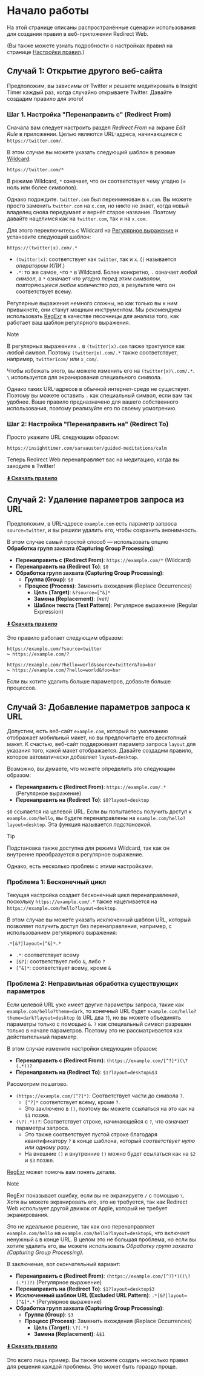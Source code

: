 # Начало работы

На этой странице описаны распространённые сценарии использования для создания правил в веб-приложении Redirect Web.

(Вы также можете узнать подробности о настройках правил на странице [Настройки правил](./rule-settings).)


## Случай 1: Открытие другого веб-сайта

Предположим, вы зависимы от Twitter и решаете медитировать в Insight Timer каждый раз, когда случайно открываете Twitter. Давайте создадим правило для этого!

### Шаг 1. Настройка "Перенаправить с" (Redirect From)

Сначала вам следует настроить раздел *Redirect From* на экране *Edit Rule* в приложении. Целью являются URL-адреса, начинающиеся с `https://twitter.com/`.

В этом случае вы можете указать следующий шаблон в режиме [Wildcard](rule-settings?id=wildcard):

```
https://twitter.com/*
```

В режиме Wildcard, `*` означает, что он соответствует чему угодно (= ноль или более символов).

Однако подождите. `twitter.com` был переименован в `x.com`. Вы можете просто заменить `twitter.com` на `x.com`, но никто не знает, когда новый владелец снова передумает и вернёт старое название. Поэтому давайте нацелимся как на `twitter.com`, так и на `x.com`.

Для этого переключитесь с Wildcard на [Регулярное выражение](rule-settings?id=regular-expression) и установите следующий шаблон:

```
https://(twitter|x).com/.*
```

* `(twitter|x)`: соответствует как `twitter`, так и `x`. (`|` называется *оператором ИЛИ*.)
* `.*`: то же самое, что `*` в Wildcard. Более конкретно, `.` означает *любой символ*, а `*` означает *что угодно перед этим символом, повторяющееся любое количество раз*, в результате чего он соответствует всему.

Регулярные выражения немного сложны, но как только вы к ним привыкнете, они станут мощным инструментом. Мы рекомендуем использовать [RegExr](https://regexr.com) в качестве песочницы для анализа того, как работает ваш шаблон регулярного выражения.

> [!NOTE]
> В регулярных выражениях `.` в `(twitter|x).com` также трактуется как *любой символ*. Поэтому `(twitter|x).com/.*` также соответствует, например, `twitter1com/` или `x_com/`.
>
> Чтобы избежать этого, вы можете изменить его на `(twitter|x)\.com/.*`. `\` используется для экранирования специального символа.
>
> Однако таких URL-адресов в обычной интернет-среде не существует. Поэтому вы можете оставить `.` как специальный символ, если вам так удобнее. Ваше правило предназначено для вашего собственного использования, поэтому реализуйте его по своему усмотрению.

### Шаг 2: Настройка "Перенаправить на" (Redirect To)

Просто укажите URL следующим образом:

```
https://insighttimer.com/saraauster/guided-meditations/calm
```

Теперь Redirect Web перенаправляет вас на медитацию, когда вы заходите в Twitter!

**[⬇️ Скачать правило](/rules/reduce-twitter-addiction.redirectweb)**

## Случай 2: Удаление параметров запроса из URL

Предположим, в URL-адресе `example.com` есть параметр запроса `source=twitter`, и вы решили удалить его, чтобы сохранить анонимность.

В этом случае самый простой способ — использовать опцию **Обработка групп захвата (Capturing Group Processing)**:

* **Перенаправить с (Redirect From)**: `https://example.com/*` (Wildcard)
* **Перенаправить на (Redirect To)**: `$0`
* **Обработка групп захвата (Capturing Group Processing)**:
    * **Группа (Group)**: `$0`
    * **Процесс (Process)**: Заменить вхождения (Replace Occurrences)
        * **Цель (Target)**: `&?source=[^&]*`
        * **Замена (Replacement)**: *(нет)*
        * **Шаблон текста (Text Pattern)**: Регулярное выражение (Regular Expression)

**[⬇️ Скачать правило](/rules/remove-parameters.redirectweb)**

Это правило работает следующим образом:

```
https://example.com/?source=twitter
↪ https://example.com/?

https://example.com/?hello=world&source=twitter&foo=bar
↪ https://example.com/?hello=world&foo=bar
```

Если вы хотите удалить больше параметров, добавьте больше процессов.

## Случай 3: Добавление параметров запроса к URL

Допустим, есть веб-сайт `example.com`, который по умолчанию отображает мобильный макет, но вы предпочитаете его десктопный макет. К счастью, веб-сайт поддерживает параметр запроса `layout` для указания того, какой макет отображается. Давайте создадим правило, которое автоматически добавляет `layout=desktop`.

Возможно, вы думаете, что можете определить это следующим образом:

* **Перенаправить с (Redirect From)**: `https://example.com/.*` (Регулярное выражение)
* **Перенаправить на (Redirect To)**: `$0?layout=desktop`

`$0` ссылается на целевой URL. Если вы попытаетесь получить доступ к `example.com/hello`, вы будете перенаправлены на `example.com/hello?layout=desktop`. Эта функция называется *подстановкой*.

> [!TIP]
> Подстановка также доступна для режима Wildcard, так как он внутренне преобразуется в регулярное выражение.

Однако, есть несколько проблем с этими настройками.

### Проблема 1: Бесконечный цикл

Текущая настройка создает бесконечный цикл перенаправлений, поскольку `https://example.com/.*` также нацеливается на `https://example.com/hello?layout=desktop`.

В этом случае вы можете указать исключенный шаблон URL, который позволяет получить доступ без перенаправления, например, с использованием регулярного выражения:

```
.*[&?]layout=[^&]*.*
```

* `.*`: соответствует всему
* `[&?]`: соответствует либо `&`, либо `?`
* `[^&]*`: соответствует всему, кроме `&`

### Проблема 2: Неправильная обработка существующих параметров

Если целевой URL уже имеет другие параметры запроса, такие как `example.com/hello?theme=dark`, то конечный URL будет `example.com/hello?theme=dark?layout=desktop` (в URL два `?`), но вы можете объединять параметры только с помощью `&`. `?` как специальный символ разрешен только в начале параметров. Поэтому это не рассматривается как действительный параметр.

В этом случае измените настройки следующим образом:

* **Перенаправить с (Redirect From)**: `(https://example.com/[^?]*)(\?(.*))?`
* **Перенаправить на (Redirect To)**: `$1?layout=desktop&$3`

Рассмотрим пошагово.

* `(https://example.com/[^?]*)`: Соответствует части до символа `?`.
    * `[^?]*` соответствует всему, кроме `?`.
    * Это заключено в `()`, поэтому вы можете ссылаться на это как на `$1` позже.
* `(\?(.*))?`: Соответствует строке, начинающейся с `?`, что означает параметры запроса.
    * Это также соответствует пустой строке благодаря квантификатору `?` в конце шаблона, который *соответствует нулю или одному разу*.
    * На внешние `()` и внутренние `()` можно будет ссылаться как на `$2` и `$3` позже.

[RegExr](https://regexr.com) может помочь вам понять детали.

> [!NOTE]
> RegExr показывает ошибку, если вы не экранируете `/` с помощью `\`. Хотя вы можете экранировать его, это не требуется, так как Redirect Web использует другой движок от Apple, который не требует экранирования.

Это не идеальное решение, так как оно перенаправляет `example.com/hello` на `example.com/hello?layout=desktop&`, что включает ненужный `&` в конце URL. В целом это не большая проблема, но если вы хотите удалить его, вы можете использовать *Обработку групп захвата (Capturing Group Processing)*.

В заключение, вот окончательный вариант:

* **Перенаправить с (Redirect From)**: `(https://example.com/[^?]*)((\?(.*))?)` (Регулярное выражение)
* **Перенаправить на (Redirect To)**: `$1?layout=desktop$3`
* **Исключенный шаблон URL (Excluded URL Pattern)**: `.*[&?]layout=[^&]*.*` (Регулярное выражение)
* **Обработка групп захвата (Capturing Group Processing)**:
    * **Группа (Group)**: `$3`
    * **Процесс (Process)**: Заменить вхождения (Replace Occurrences)
        * **Цель (Target)**: `\?(.*)`
        * **Замена (Replacement)**: `&$1`

**[⬇️ Скачать правило](/rules/add-parameters.redirectweb)**

Это всего лишь пример. Вы также можете создать несколько правил для решения каждой проблемы. Это может быть гораздо проще.